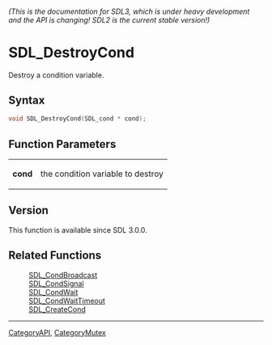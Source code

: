 ====== (This is the documentation for SDL3, which is under heavy development and the API is changing! SDL2 is the current stable version!) ======
= SDL_DestroyCond =

Destroy a condition variable.

== Syntax ==

<syntaxhighlight lang='c'>
void SDL_DestroyCond(SDL_cond * cond);
</syntaxhighlight>

== Function Parameters ==

{|
|'''cond'''
|the condition variable to destroy
|}

== Version ==

This function is available since SDL 3.0.0.

== Related Functions ==

:[[SDL_CondBroadcast]]
:[[SDL_CondSignal]]
:[[SDL_CondWait]]
:[[SDL_CondWaitTimeout]]
:[[SDL_CreateCond]]

----
[[CategoryAPI]], [[CategoryMutex]]


